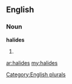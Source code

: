 ==English==

===Noun===
'''halides'''

# {{plural of|[[halide]]}}

[[Category:English plurals]]

[[ar:halides]]
[[my:halides]]